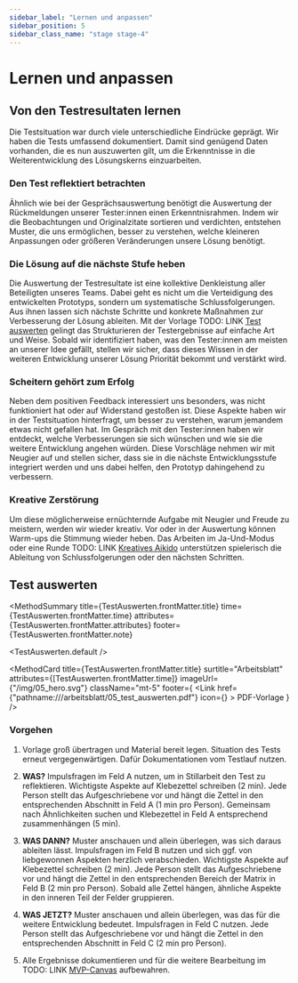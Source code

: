 ```yaml
---
sidebar_label: "Lernen und anpassen"
sidebar_position: 5
sidebar_class_name: "stage stage-4"
---
```



# Lernen und anpassen

## Von den Testresultaten lernen

Die Testsituation war durch viele unterschiedliche Eindrücke geprägt. Wir haben die Tests umfassend dokumentiert. Damit sind genügend Daten vorhanden, die es nun auszuwerten gilt, um die Erkenntnisse in die Weiterentwicklung des Lösungskerns einzuarbeiten.

### Den Test reflektiert betrachten

Ähnlich wie bei der Gesprächsauswertung benötigt die Auswertung der Rückmeldungen unserer Tester:innen einen Erkenntnisrahmen. Indem wir die Beobachtungen und Originalzitate sortieren und verdichten, entstehen Muster, die uns ermöglichen, besser zu verstehen, welche kleineren Anpassungen oder größeren Veränderungen unsere Lösung benötigt.

### Die Lösung auf die nächste Stufe heben

Die Auswertung der Testresultate ist eine kollektive Denkleistung aller Beteiligten unseres Teams. Dabei geht es nicht um die Verteidigung des entwickelten Prototyps, sondern um systematische Schlussfolgerungen. Aus ihnen lassen sich nächste Schritte und konkrete Maßnahmen zur Verbesserung der Lösung ableiten. Mit der Vorlage TODO: LINK [Test auswerten](http://www.citylab-berlin.org/handbuch "Test auswerten") gelingt das Strukturieren der Testergebnisse auf einfache Art und Weise. Sobald wir identifiziert haben, was den Tester:innen am meisten an unserer Idee gefällt, stellen wir sicher, dass dieses Wissen in der weiteren Entwicklung unserer Lösung Priorität bekommt und verstärkt wird.

### Scheitern gehört zum Erfolg

Neben dem positiven Feedback interessiert uns besonders, was nicht funktioniert hat oder auf Widerstand gestoßen ist. Diese Aspekte haben wir in der Testsituation hinterfragt, um besser zu verstehen, warum jemandem etwas nicht gefallen hat. Im Gespräch mit den Tester:innen haben wir entdeckt, welche Verbesserungen sie sich wünschen und wie sie die weitere Entwicklung angehen würden. Diese Vorschläge nehmen wir mit Neugier auf und stellen sicher, dass sie in die nächste Entwicklungsstufe integriert werden und uns dabei helfen, den Prototyp dahingehend zu verbessern.

### Kreative Zerstörung

Um diese möglicherweise ernüchternde Aufgabe mit Neugier und Freude zu meistern, werden wir wieder kreativ. Vor oder in der Auswertung können Warm-ups die Stimmung wieder heben. Das Arbeiten im Ja-Und-Modus oder eine Runde TODO: LINK [Kreatives Aikido](http://www.citylab-berlin.org/handbuch "Kreatives Aikido") unterstützen spielerisch die Ableitung von Schlussfolgerungen oder den nächsten Schritten.

## Test auswerten

<MethodSummary
  title={TestAuswerten.frontMatter.title}
  time={TestAuswerten.frontMatter.time}
  attributes={TestAuswerten.frontMatter.attributes}
  footer={TestAuswerten.frontMatter.note}
>
  <TestAuswerten.default />
</MethodSummary>

<MethodCard
  title={TestAuswerten.frontMatter.title}
  surtitle="Arbeitsblatt"
  attributes={[TestAuswerten.frontMatter.time]}
  imageUrl={"/img/05_hero.svg"}
  className="mt-5"
  footer={
    <Link
      href={"pathname:///arbeitsblatt/05_test_auswerten.pdf"}
      icon={<EditIcon className="w-3 h-3 text-inherit" />}
    >
      PDF-Vorlage
    </Link>
  }
/>

### Vorgehen

1. Vorlage groß übertragen und Material bereit legen. Situation des Tests erneut vergegenwärtigen. Dafür Dokumentationen vom Testlauf nutzen.

2. <b>WAS?</b> Impulsfragen im Feld A nutzen, um in Stillarbeit den Test zu reflektieren.
   Wichtigste Aspekte auf Klebezettel schreiben (2 min). Jede Person stellt das Aufgeschriebene
   vor und hängt die Zettel in den entsprechenden Abschnitt in Feld A (1 min pro
   Person). Gemeinsam nach Ähnlichkeiten suchen und Klebezettel in Feld A entsprechend
   zusammenhängen (5 min).

3. <b>WAS DANN?</b> Muster anschauen und allein überlegen, was sich daraus ableiten
   lässt. Impulsfragen im Feld B nutzen und sich ggf. von liebgewonnen Aspekten herzlich
   verabschieden. Wichtigste Aspekte auf Klebezettel schreiben (2 min). Jede Person
   stellt das Aufgeschriebene vor und hängt die Zettel in den entsprechenden Bereich
   der Matrix in Feld B (2 min pro Person). Sobald alle Zettel hängen, ähnliche Aspekte
   in den inneren Teil der Felder gruppieren.

4. <b>WAS JETZT?</b> Muster anschauen und allein überlegen, was das für die weitere
   Entwicklung bedeutet. Impulsfragen in Feld C nutzen. Jede Person stellt das Aufgeschriebene
   vor und hängt die Zettel in den entsprechenden Abschnitt in Feld C (2 min pro
   Person).

5. Alle Ergebnisse dokumentieren und für die weitere Bearbeitung im TODO: LINK [MVP-Canvas](http://www.citylab-berlin.org/handbuch "MVP-Canvas") aufbewahren.
